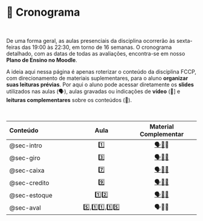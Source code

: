 # 📅 Cronograma {#sec-schedule .unnumbered .unlisted}

<br>

De uma forma geral, as aulas presenciais da disciplina ocorrerão às sexta-feiras das 19:00 às 22:30, em torno de 16 semanas. O cronograma detalhado, com as datas de todas as avaliações, encontra-se em nosso **Plano de Ensino no Moodle**.

A ideia aqui nessa página é apenas roterizar o conteúdo da disciplina FCCP, com direcionamento de materiais suplementares, para o aluno **organizar suas leituras prévias**. Por aqui o aluno pode acessar diretamente os **slides** utilizados nas aulas (🗣️), aulas gravadas ou indicações de **vídeo** (🎥\] e **leituras complementares** sobre os conteúdos (📓).

<br>

| Conteúdo | Aula | Material Complementar |
|:--------------------------|:-----------------:|:-------------------------:|
| @sec-intro | 1️⃣ | [🗣](resources/01-intro-ppt.html)[🎥](https://www.youtube.com/live/OCt4f9IdO6U)📓 |
| @sec-giro | 3️⃣ | [🗣](resources/02-giro-ppt.html)[🎥](https://youtu.be/p2tTUL2QILo?si=m4GFKwyvEaDLkMpJ)[📓](https://journalppc.com/RPPC/article/view/1229) |
| @sec-caixa | 7️⃣ | [🗣](resources/03-caixa-ppt.html)[🎥](https://youtu.be/CjIFO_G76Po?si=mpfl8y-QNR5JB-TQ)[📓](https://ojs.unifor.br/rca/article/view/394) |
| @sec-credito | 9️⃣ | [🗣](resources/04-credito-ppt.html)[🎥](https://youtu.be/-K88ewqeV2U?si=0RFDrt-TtWLyvGSE)[📓](https://www.researchgate.net/publication/273491445_Decisoes_de_Credito_em_Situacoes_de_Risco_Uma_Aplicacao_Pratica_do_Metodo_de_Monte_Carlo) |
| @sec-estoque | 1️⃣2️⃣ | [🗣](resources/05-estoque-ppt.html)[🎥](https://youtu.be/YaK1eUuLUXk?si=Z-794zw_Vu0pHaxW)[📓](https://www.researchgate.net/publication/281934935_Avaliando_o_Risco_na_Gestao_Financeira_de_Estoques) |
| @sec-aval | 5️⃣,1️⃣1️⃣,1️⃣5️⃣ | 🗣🎥📓 |
